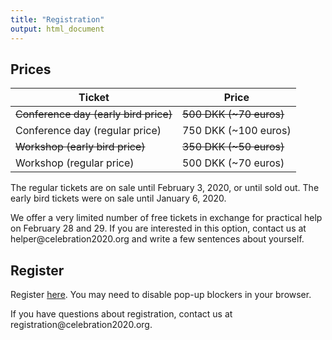 ```yaml
---
title: "Registration"
output: html_document
---
```


## Prices


| Ticket                            | Price                |
|-----------------------------------|----------------------|
| ~~Conference day (early bird price)~~ | ~~500 DKK (~70 euros)~~  |
| Conference day (regular price)    | 750 DKK (~100 euros) |
| ~~Workshop (early bird price)~~       | ~~350 DKK (~50 euros)~~  |
| Workshop (regular price)          | 500 DKK (~70 euros)  |

The regular tickets are on sale until February 3, 2020, or until sold out. The early bird tickets were on sale until January 6, 2020. 

We offer a very limited number of free tickets in exchange for practical help on February 28 and 29. If you are interested in this option, contact us at helper@celebration2020.org and write a few sentences about yourself.  

## Register

Register <a href = "https://eventsignup.ku.dk/celebration2020/registration.html" target="_blank">here</a>. You may need to disable pop-up blockers in your browser.

If you have questions about registration, contact us at registration@celebration2020.org. 
